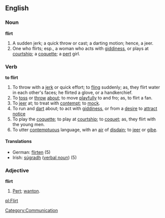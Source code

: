 ==English==

===Noun===

'''flirt'''

#A sudden jerk; a quick throw or cast; a darting motion; hence, a jeer.
#One who flirts; esp., a woman who acts with [[giddiness]], or plays at [[courtship]]; a [[coquette]]; a [[pert]] girl.

===Verb===

'''to flirt'''

#To throw with a [[jerk]] or quick effort; to [[fling]] suddenly; as, they flirt water in each other's faces; he flirted a glove, or a handkerchief.
#To [[toss]] or [[throw]] [[about]]; to move [[playful]]ly to and fro; as, to flirt a fan.
#To [[jeer]] at; to treat with [[contempt]]; to [[mock]].
#To run and [[dart]] about; to act with [[giddiness]], or from a [[desire]] to [[attract]] [[notice]]
#To play the [[coquette]]; to play at [[courtship]]; to [[coquet]]; as, they flirt with the young men.
#To utter [[contempt]]uous language, with an [[air]] of [[disdain]]; to [[jeer]] or [[gibe]].

====Translations====
*German: [[flirten]] (5)
*Irish: [[súgradh]] ([[verbal noun]]) (5)

===Adjective===

'''flirt'''

#[[Pert]]; [[wanton]].

[[pl:Flirt]]

[[Category:Communication]]